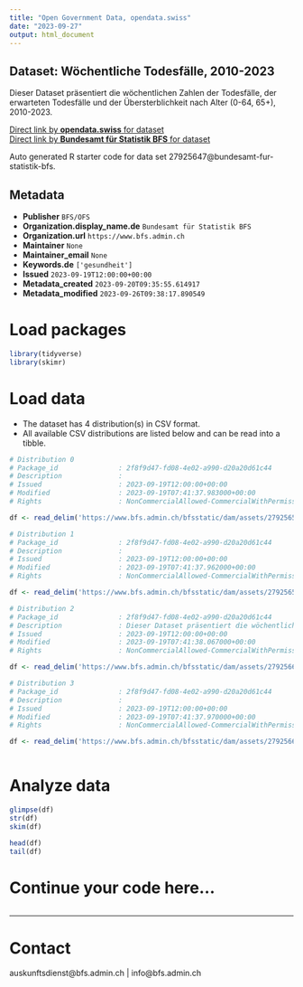 ```yaml
---
title: "Open Government Data, opendata.swiss"
date: "2023-09-27"
output: html_document
---
```


## Dataset: Wöchentliche Todesfälle, 2010-2023

Dieser Dataset präsentiert die wöchentlichen Zahlen der Todesfälle, der erwarteten Todesfälle und der Übersterblichkeit nach Alter (0-64, 65+), 2010-2023.

[Direct link by **opendata.swiss** for dataset](https://opendata.swiss/de/dataset/wochentliche-todesfalle-2010-20231)<br>
[Direct link by **Bundesamt für Statistik BFS** for dataset](https://www.bfs.admin.ch/asset/de/ts-d-14.03.04.03-wr)

Auto generated R starter code for data set 27925647@bundesamt-fur-statistik-bfs.

## Metadata

- **Publisher** `BFS/OFS`
- **Organization.display_name.de** `Bundesamt für Statistik BFS`
- **Organization.url** `https://www.bfs.admin.ch`
- **Maintainer** `None`
- **Maintainer_email** `None`
- **Keywords.de** `['gesundheit']`
- **Issued** `2023-09-19T12:00:00+00:00`
- **Metadata_created** `2023-09-20T09:35:55.614917`
- **Metadata_modified** `2023-09-26T09:38:17.890549`


# Load packages

```r

library(tidyverse)
library(skimr)

```

# Load data

-   The dataset has 4 distribution(s) in CSV format.
-   All available CSV distributions are listed below and can be read into a tibble.

```r

# Distribution 0
# Package_id               : 2f8f9d47-fd08-4e02-a990-d20a20d61c44
# Description              : 
# Issued                   : 2023-09-19T12:00:00+00:00
# Modified                 : 2023-09-19T07:41:37.983000+00:00
# Rights                   : NonCommercialAllowed-CommercialWithPermission-ReferenceRequired

df <- read_delim('https://www.bfs.admin.ch/bfsstatic/dam/assets/27925659/master')

# Distribution 1
# Package_id               : 2f8f9d47-fd08-4e02-a990-d20a20d61c44
# Description              : 
# Issued                   : 2023-09-19T12:00:00+00:00
# Modified                 : 2023-09-19T07:41:37.962000+00:00
# Rights                   : NonCommercialAllowed-CommercialWithPermission-ReferenceRequired

df <- read_delim('https://www.bfs.admin.ch/bfsstatic/dam/assets/27925657/master')

# Distribution 2
# Package_id               : 2f8f9d47-fd08-4e02-a990-d20a20d61c44
# Description              : Dieser Dataset präsentiert die wöchentlichen Zahlen der Todesfälle, der erwarteten Todesfälle und der Übersterblichkeit nach Alter (0-64, 65+), 2010-2023.
# Issued                   : 2023-09-19T12:00:00+00:00
# Modified                 : 2023-09-19T07:41:38.067000+00:00
# Rights                   : NonCommercialAllowed-CommercialWithPermission-ReferenceRequired

df <- read_delim('https://www.bfs.admin.ch/bfsstatic/dam/assets/27925669/master')

# Distribution 3
# Package_id               : 2f8f9d47-fd08-4e02-a990-d20a20d61c44
# Description              : 
# Issued                   : 2023-09-19T12:00:00+00:00
# Modified                 : 2023-09-19T07:41:37.970000+00:00
# Rights                   : NonCommercialAllowed-CommercialWithPermission-ReferenceRequired

df <- read_delim('https://www.bfs.admin.ch/bfsstatic/dam/assets/27925664/master')



```

# Analyze data

```r

glimpse(df)
str(df)
skim(df)

head(df)
tail(df)

```

# Continue your code here...

```r

```

------------------------------------------------------------------------

# Contact

auskunftsdienst@bfs.admin.ch | info@bfs.admin.ch
